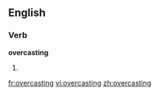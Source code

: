 ==English==

===Verb===
'''overcasting'''

# {{present participle of|overcast}}

[[fr:overcasting]]
[[vi:overcasting]]
[[zh:overcasting]]